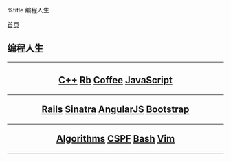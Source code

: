 %title 编程人生

[[../index|首页]]
==编程人生==
----
<center>
<h2>
[[cpp/index|C++]]
[[ruby/index|Rb]]
[[coffeescript/index|Coffee]]
[[javascript/index|JavaScript]]
----
[[rails/index|Rails]]
[[sinatra/index|Sinatra]]
[[angularjs/index|AngularJS]]
[[bootstrap/index|Bootstrap]]
----
[[algorithms/index|Algorithms]]
[[cspf/index|CSPF]]
[[base/index|Bash]]
[[vim/index|Vim]]
</h2>
</center>
----
